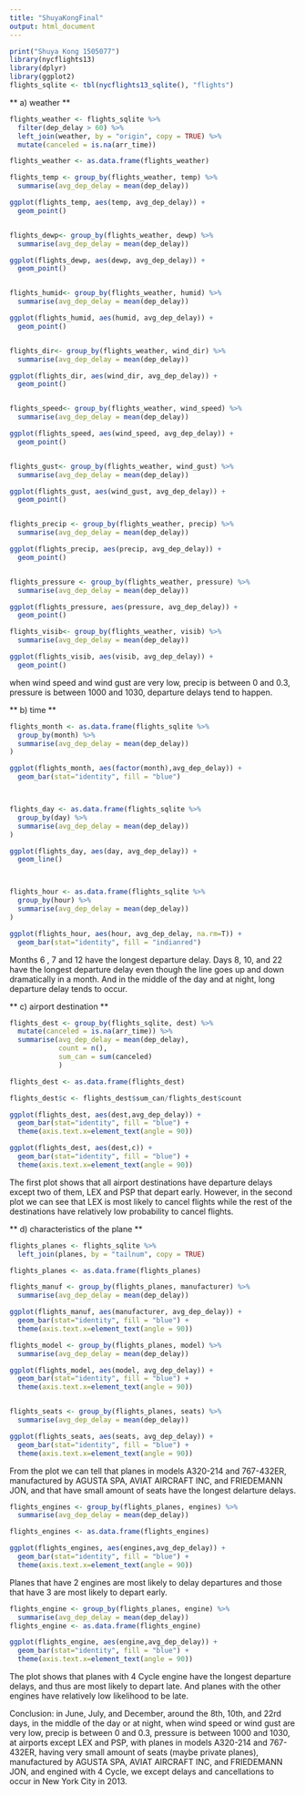 ```yaml
---
title: "ShuyaKongFinal"
output: html_document
---
```


```r
print("Shuya Kong 1505077")
library(nycflights13)
library(dplyr)
library(ggplot2)
flights_sqlite <- tbl(nycflights13_sqlite(), "flights")

```

** a) weather **

```r
flights_weather <- flights_sqlite %>% 
  filter(dep_delay > 60) %>%
  left_join(weather, by = "origin", copy = TRUE) %>%
  mutate(canceled = is.na(arr_time))

flights_weather <- as.data.frame(flights_weather)

flights_temp <- group_by(flights_weather, temp) %>%
  summarise(avg_dep_delay = mean(dep_delay))

ggplot(flights_temp, aes(temp, avg_dep_delay)) +
  geom_point()


flights_dewp<- group_by(flights_weather, dewp) %>%
  summarise(avg_dep_delay = mean(dep_delay))

ggplot(flights_dewp, aes(dewp, avg_dep_delay)) +
  geom_point()


flights_humid<- group_by(flights_weather, humid) %>%
  summarise(avg_dep_delay = mean(dep_delay))

ggplot(flights_humid, aes(humid, avg_dep_delay)) +
  geom_point()


flights_dir<- group_by(flights_weather, wind_dir) %>%
  summarise(avg_dep_delay = mean(dep_delay))

ggplot(flights_dir, aes(wind_dir, avg_dep_delay)) +
  geom_point()


flights_speed<- group_by(flights_weather, wind_speed) %>%
  summarise(avg_dep_delay = mean(dep_delay))

ggplot(flights_speed, aes(wind_speed, avg_dep_delay)) +
  geom_point()


flights_gust<- group_by(flights_weather, wind_gust) %>%
  summarise(avg_dep_delay = mean(dep_delay))

ggplot(flights_gust, aes(wind_gust, avg_dep_delay)) +
  geom_point()


flights_precip <- group_by(flights_weather, precip) %>%
  summarise(avg_dep_delay = mean(dep_delay))

ggplot(flights_precip, aes(precip, avg_dep_delay)) +
  geom_point()


flights_pressure <- group_by(flights_weather, pressure) %>%
  summarise(avg_dep_delay = mean(dep_delay))

ggplot(flights_pressure, aes(pressure, avg_dep_delay)) +
  geom_point()

flights_visib<- group_by(flights_weather, visib) %>%
  summarise(avg_dep_delay = mean(dep_delay))

ggplot(flights_visib, aes(visib, avg_dep_delay)) +
  geom_point()

```


when wind speed and wind gust are very low, precip is between 0 and 0.3, pressure is between 1000 and 1030,  departure delays tend to happen.



** b) time **


```r

flights_month <- as.data.frame(flights_sqlite %>%
  group_by(month) %>%
  summarise(avg_dep_delay = mean(dep_delay))
)

ggplot(flights_month, aes(factor(month),avg_dep_delay)) +
  geom_bar(stat="identity", fill = "blue")



flights_day <- as.data.frame(flights_sqlite %>%
  group_by(day) %>% 
  summarise(avg_dep_delay = mean(dep_delay))
)

ggplot(flights_day, aes(day, avg_dep_delay)) + 
  geom_line()



flights_hour <- as.data.frame(flights_sqlite %>%
  group_by(hour) %>% 
  summarise(avg_dep_delay = mean(dep_delay))
)

ggplot(flights_hour, aes(hour, avg_dep_delay, na.rm=T)) + 
  geom_bar(stat="identity", fill = "indianred")

```


Months 6 , 7 and 12 have the longest departure delay. Days 8, 10, and 22 have the longest departure delay even though the line goes up and down dramatically in a month. And in the middle of the day and at night, long departure delay tends to occur.  



** c) airport destination **


```r
flights_dest <- group_by(flights_sqlite, dest) %>%
  mutate(canceled = is.na(arr_time)) %>% 
  summarise(avg_dep_delay = mean(dep_delay), 
            count = n(), 
            sum_can = sum(canceled)
            )

flights_dest <- as.data.frame(flights_dest)

flights_dest$c <- flights_dest$sum_can/flights_dest$count

ggplot(flights_dest, aes(dest,avg_dep_delay)) +
  geom_bar(stat="identity", fill = "blue") +
  theme(axis.text.x=element_text(angle = 90))

ggplot(flights_dest, aes(dest,c)) + 
  geom_bar(stat="identity", fill = "blue") +
  theme(axis.text.x=element_text(angle = 90))

```

The first plot shows that all airport destinations have departure delays except two of them, LEX and PSP that depart early. However, in the second plot we can see that LEX is most likely to cancel flights while the rest of the destinations have relatively low probability to cancel flights.  


** d) characteristics of the plane **


```r
flights_planes <- flights_sqlite %>% 
  left_join(planes, by = "tailnum", copy = TRUE)

flights_planes <- as.data.frame(flights_planes)

flights_manuf <- group_by(flights_planes, manufacturer) %>%
  summarise(avg_dep_delay = mean(dep_delay))

ggplot(flights_manuf, aes(manufacturer, avg_dep_delay)) +
  geom_bar(stat="identity", fill = "blue") +
  theme(axis.text.x=element_text(angle = 90))

flights_model <- group_by(flights_planes, model) %>%
  summarise(avg_dep_delay = mean(dep_delay))

ggplot(flights_model, aes(model, avg_dep_delay)) +
  geom_bar(stat="identity", fill = "blue") +
  theme(axis.text.x=element_text(angle = 90))


flights_seats <- group_by(flights_planes, seats) %>%
  summarise(avg_dep_delay = mean(dep_delay))

ggplot(flights_seats, aes(seats, avg_dep_delay)) +
  geom_bar(stat="identity", fill = "blue") +
  theme(axis.text.x=element_text(angle = 90))
```

From the plot we can tell that planes in models A320-214 and 767-432ER, manufactured by AGUSTA SPA, AVIAT AIRCRAFT INC, and FRIEDEMANN JON, and that have small amount of seats have the longest delarture delays.

```r
flights_engines <- group_by(flights_planes, engines) %>%
  summarise(avg_dep_delay = mean(dep_delay))

flights_engines <- as.data.frame(flights_engines)

ggplot(flights_engines, aes(engines,avg_dep_delay)) +
  geom_bar(stat="identity", fill = "blue") +
  theme(axis.text.x=element_text(angle = 90))

```

Planes that have 2 engines are most likely to delay departures and those that have 3 are most likely to depart early.  


```r
flights_engine <- group_by(flights_planes, engine) %>%
  summarise(avg_dep_delay = mean(dep_delay))
flights_engine <- as.data.frame(flights_engine)

ggplot(flights_engine, aes(engine,avg_dep_delay)) +
  geom_bar(stat="identity", fill = "blue") +
  theme(axis.text.x=element_text(angle = 90))

```

The plot shows that planes with 4 Cycle engine have the longest departure delays, and thus are most likely to depart late. And planes with the other engines have relatively low likelihood to be late. 


Conclusion:
in June, July, and December, around the 8th, 10th, and 22rd days, in the middle of the day or at night, when wind speed or wind gust are very low, precip is between 0 and 0.3, pressure is between 1000 and 1030, at airports except LEX and PSP, with planes in models A320-214 and 767-432ER, having very small amount of seats (maybe private planes), manufactured by AGUSTA SPA, AVIAT AIRCRAFT INC, and FRIEDEMANN JON, and engined with 4 Cycle, we except delays and cancellations to occur in New York City in 2013. 
